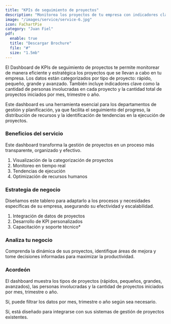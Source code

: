 ```yaml
---
title: "KPIs de seguimiento de proyectos"
description: "Monitorea los proyectos de tu empresa con indicadores clave de rendimiento personalizados."
image: "/images/service/service-6.jpg"
icon: FaChartPie
category: "Juan Fiel"
pdf:
  enable: true
  title: "Descargar Brochure"
  file: "#"
  size: "1.5mb"
---
```


El Dashboard de KPIs de seguimiento de proyectos te permite monitorear de manera eficiente y estratégica los proyectos que se llevan a cabo en tu empresa. Los datos están categorizados por tipo de proyecto: rápido, pequeño, grande y avanzado. También incluye indicadores clave como la cantidad de personas involucradas en cada proyecto y la cantidad total de proyectos iniciados por mes, trimestre o año.

Este dashboard es una herramienta esencial para los departamentos de gestión y planificación, ya que facilita el seguimiento del progreso, la distribución de recursos y la identificación de tendencias en la ejecución de proyectos.

### Beneficios del servicio  

Este dashboard transforma la gestión de proyectos en un proceso más transparente, organizado y efectivo.

1. Visualización de la categorización de proyectos
2. Monitoreo en tiempo real
3. Tendencias de ejecución
4. Optimización de recursos humanos

### Estrategia de negocio  

Diseñamos este tablero para adaptarlo a los procesos y necesidades específicas de su empresa, asegurando su efectividad y escalabilidad.

1. Integración de datos de proyectos
2. Desarrollo de KPI personalizados
3. Capacitación y soporte técnico*

### Analiza tu negocio 

Comprenda la dinámica de sus proyectos, identifique áreas de mejora y tome decisiones informadas para maximizar la productividad.

### Acordeón 

<Accordion client:load title="¿Qué datos puede mostrar este tablero?">  

El dashboard muestra los tipos de proyectos (rápidos, pequeños, grandes, avanzados), las personas involucradas y la cantidad de proyectos iniciados por mes, trimestre o año.

</Accordion>  

<Accordion client:load title="¿Puede filtrar por períodos específicos?">  

Sí, puede filtrar los datos por mes, trimestre o año según sea necesario.

</Accordion>  

<Accordion client:load title="¿Es compatible con mis sistemas actuales?">  

Sí, está diseñado para integrarse con sus sistemas de gestión de proyectos existentes.

</Accordion>
